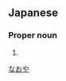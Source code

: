 ==Japanese==
{{ja-kanjitab|修|也}}

===Proper noun===
{{ja-pos|proper|なおや}}

# {{given name|male|lang=ja}}

[[Category:Japanese male given names|なおや]]